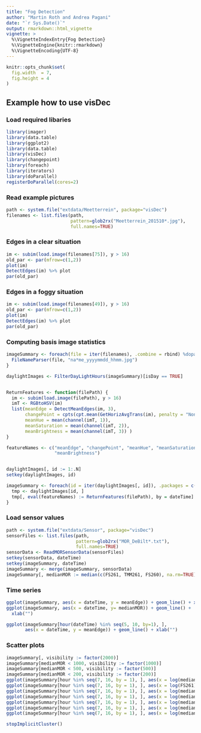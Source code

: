 ```yaml
---
title: "Fog Detection"
author: "Martin Roth and Andrea Pagani"
date: "`r Sys.Date()`"
output: rmarkdown::html_vignette
vignette: >
  %\VignetteIndexEntry{Fog Detection}
  %\VignetteEngine{knitr::rmarkdown}
  %\VignetteEncoding{UTF-8}
---
```


```r
knitr::opts_chunk$set(
  fig.width  = 7,
  fig.height = 4
)
```

## Example how to use visDec
### Load required libaries
```r
library(imager)
library(data.table)
library(ggplot2)
library(data.table)
library(visDec)
library(changepoint)
library(foreach)
library(iterators)
library(doParallel)
registerDoParallel(cores=2)
```

### Read example pictures
```r
path <- system.file("extdata/Meetterrein", package="visDec")
filenames <- list.files(path,
                        pattern=glob2rx("Meetterrein_201510*.jpg"),
                        full.names=TRUE)
```

### Edges in a clear situation
```r
im <- subim(load.image(filenames[75]), y > 16)
old_par <- par(mfrow=c(1,2))
plot(im)
DetectEdges(im) %>% plot
par(old_par)
```

### Edges in a foggy situation
```r
im <- subim(load.image(filenames[49]), y > 16)
old_par <- par(mfrow=c(1,2))
plot(im)
DetectEdges(im) %>% plot
par(old_par)
```


### Computing basis image statistics

```r
imageSummary <- foreach(file = iter(filenames), .combine = rbind) %dopar% {
  FileNameParser(file, "na*me_yyyymmdd_hhmm.jpg")
}

daylightImages <- FilterDayLightHours(imageSummary)[isDay == TRUE]


ReturnFeatures <- function(filePath) {
  im <- subim(load.image(filePath), y > 16) 
  imT <- RGBtoHSV(im)
  list(meanEdge = DetectMeanEdges(im, 3),
       changePoint = cpts(cpt.mean(GetHorizAvgTrans(im), penalty = "None")),
       meanHue = mean(channel(imT, 1)),
       meanSaturation = mean(channel(imT, 2)),
       meanBrightness = mean(channel(imT, 3)) )
}

featureNames <- c("meanEdge", "changePoint", "meanHue", "meanSaturation",
                  "meanBrightness")


daylightImages[, id := 1:.N]
setkey(daylightImages, id)

imageSummary <- foreach(id = iter(daylightImages[, id]), .packages = c('data.table'), .combine = rbind) %dopar% {
  tmp <- daylightImages[id, ]
  tmp[, eval(featureNames) := ReturnFeatures(filePath), by = dateTime]
}

```



### Load sensor values
```r
path <- system.file("extdata/Sensor", package="visDec")
sensorFiles <- list.files(path,
                          pattern=glob2rx("MOR_DeBilt*.txt"),
                          full.names=TRUE)
sensorData <- ReadMORSensorData(sensorFiles)
setkey(sensorData, dateTime)
setkey(imageSummary, dateTime)
imageSummary <- merge(imageSummary, sensorData)
imageSummary[, medianMOR := median(c(FS261, TMM261, FS260), na.rm=TRUE), by = dateTime]
```

### Time series
```r
ggplot(imageSummary, aes(x = dateTime, y = meanEdge)) + geom_line() + xlab("")
ggplot(imageSummary, aes(x = dateTime, y= medianMOR)) + geom_line() +
  xlab("") 
```

```r
ggplot(imageSummary[hour(dateTime) %in% seq(5, 10, by=1), ],
       aes(x = dateTime, y = meanEdge)) + geom_line() + xlab("")
```


### Scatter plots
```r
imageSummary[, visibility := factor(2000)]
imageSummary[medianMOR < 1000, visibility := factor(1000)]
imageSummary[medianMOR < 500, visibility := factor(500)]
imageSummary[medianMOR < 200, visibility := factor(200)]
ggplot(imageSummary[hour %in% seq(7, 16, by = 1), ], aes(x = log(medianMOR), y = meanEdge, col = visibility)) + geom_point()
ggplot(imageSummary[hour %in% seq(7, 16, by = 1), ], aes(x = log(FS261), y = meanEdge, col = visibility)) + geom_point() + geom_quantile(aes(col=NULL), quantiles=0.5)
ggplot(imageSummary[hour %in% seq(7, 16, by = 1), ], aes(x = log(medianMOR), y = meanEdge, col = visibility)) + geom_point() + geom_quantile(aes(col=NULL), quantiles=0.5)
ggplot(imageSummary[hour %in% seq(7, 16, by = 1), ], aes(x = log(medianMOR), y = changePoint, col = visibility)) + geom_point() + geom_quantile(aes(col=NULL), quantiles=0.5)
ggplot(imageSummary[hour %in% seq(7, 16, by = 1), ], aes(x = log(medianMOR), y = meanHue, col = visibility)) + geom_point() + geom_quantile(aes(col=NULL), quantiles=0.5)
ggplot(imageSummary[hour %in% seq(7, 16, by = 1), ], aes(x = log(medianMOR), y = meanSaturation, col = visibility)) + geom_point() + geom_quantile(aes(col=NULL), quantiles=0.5)
ggplot(imageSummary[hour %in% seq(7, 16, by = 1), ], aes(x = log(medianMOR), y = meanBrightness, col = visibility)) + geom_point() + geom_quantile(aes(col=NULL), quantiles=0.5)
```

```r
stopImplicitCluster()
```
